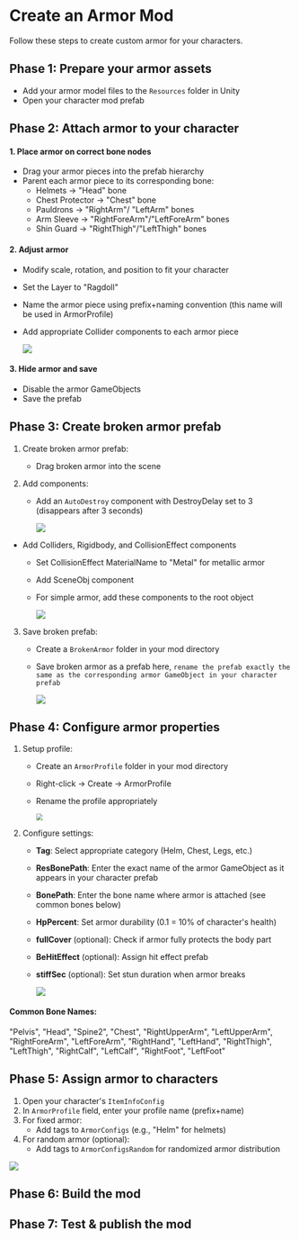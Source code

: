 
# Create an Armor Mod

Follow these steps to create custom armor for your characters.

## Phase 1: Prepare your armor assets

* Add your armor model files to the `Resources` folder in Unity
* Open your character mod prefab

## Phase 2: Attach armor to your character

#### 1. Place armor on correct bone nodes
* Drag your armor pieces into the prefab hierarchy
* Parent each armor piece to its corresponding bone:
  - Helmets → "Head" bone
  - Chest Protector → "Chest" bone
  - Pauldrons → "RightArm"/ "LeftArm" bones
  - Arm Sleeve → "RightForeArm"/"LeftForeArm" bones
  - Shin Guard → "RightThigh"/"LeftThigh" bones

#### 2. Adjust armor
- Modify scale, rotation, and position to fit your character

- Set the Layer to "Ragdoll"

- Name the armor piece using prefix+naming convention (this name will be used in ArmorProfile)

- Add appropriate Collider components to each armor piece

  ![](5.create-an-armor-mod/place-armor-on-bone.png)

#### 3. Hide armor and save
* Disable the armor GameObjects
* Save the prefab

## Phase 3: Create broken armor prefab

1. Create broken armor prefab:
   - Drag broken armor into the scene
   
2. Add components:
   - Add an `AutoDestroy` component with DestroyDelay set to 3 (disappears after 3 seconds)
   
     ![](5.create-an-armor-mod/add-auto-destroy.png)
   
- Add Colliders, Rigidbody, and CollisionEffect components
   
   - Set CollisionEffect MaterialName to "Metal" for metallic armor
   
   - Add SceneObj component
   
   - For simple armor, add these components to the root object
   
     ![](5.create-an-armor-mod/broke-armor-component.png)
   
3. Save broken prefab:
   - Create a `BrokenArmor` folder in your mod directory
   
   - Save broken armor as a prefab here,  `rename the prefab exactly the same as the corresponding armor GameObject in your character prefab`
   
     ![](5.create-an-armor-mod/save-broken-armor-prefab.png)

## Phase 4: Configure armor properties

1. Setup profile:
   - Create an `ArmorProfile` folder in your mod directory
   
   - Right-click → Create → ArmorProfile

   - Rename the profile appropriately
   
     <img src="5.create-an-armor-mod/create-armor-profile.png" style="zoom:70%;" />
   
2. Configure settings:
   - **Tag**: Select appropriate category (Helm, Chest, Legs, etc.)
   
   - **ResBonePath**: Enter the exact name of the armor GameObject as it appears in your character prefab
   
   - **BonePath**: Enter the bone name where armor is attached (see common bones below)
   
   - **HpPercent**: Set armor durability (0.1 = 10% of character's health)
   
   - **fullCover** (optional): Check if armor fully protects the body part
   
   - **BeHitEffect** (optional): Assign hit effect prefab
   
   - **stiffSec** (optional): Set stun duration when armor breaks
   
     <img src="5.create-an-armor-mod/fill-armor-profile.png">

#### Common Bone Names:
"Pelvis", "Head", "Spine2", "Chest",
"RightUpperArm", "LeftUpperArm", "RightForeArm", "LeftForeArm",
"RightHand", "LeftHand", "RightThigh", "LeftThigh",
"RightCalf", "LeftCalf", "RightFoot", "LeftFoot"


## Phase 5: Assign armor to characters

1. Open your character's `ItemInfoConfig`
2. In `ArmorProfile` field, enter your profile name (prefix+name)
3. For fixed armor:
   - Add tags to `ArmorConfigs` (e.g., "Helm" for helmets)
4. For random armor (optional):
   - Add tags to `ArmorConfigsRandom` for randomized armor distribution

<img src="5.create-an-armor-mod/assign-armor-profile.png">

## Phase 6: Build the mod

<ModTutorialFragmentPhaseBuild />

## Phase 7: Test & publish the mod

<ModTutorialFragmentPhaseTest />